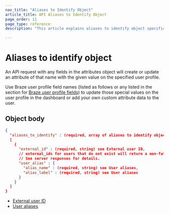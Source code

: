 ```yaml
---
nav_title: "Aliases to Identify Object"
article_title: API Aliases to Identify Object
page_order: 11
page_type: reference
description: "This article explains aliases to identify object specification."

---
```


# Aliases to identify object

An API request with any fields in the attributes object will create or update an attribute of that name with the given value on the specified user profile. 

Use Braze user profile field names (listed as follows or any listed in the section for [Braze user profile fields]({{site.baseurl}}/api/objects_filters/user_attributes_object/#braze-user-profile-fields)) to update those special values on the user profile in the dashboard or add your own custom attribute data to the user.

## Object body

```json
{
  "aliases_to_identify" : (required, array of aliases to identify object)
  [
    {
      "external_id" : (required, string) see External user ID,
      // external_ids for users that do not exist will return a non-fatal error.
      // See server responses for details.
      "user_alias" : {
        "alias_name" : (required, string) see User aliases,
        "alias_label" : (required, string) see User aliases
      }
    }
  ]
}
```

- [External user ID]({{site.baseurl}}/api/objects_filters/user_attributes_object/#braze-user-profile-fields)
- [User aliases]({{site.baseurl}}/user_guide/data_and_analytics/user_data_collection/user_profile_lifecycle/#user-aliases)
